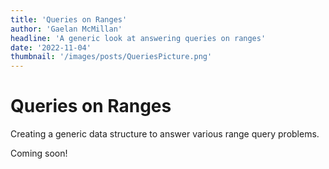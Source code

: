```yaml
---
title: 'Queries on Ranges'
author: 'Gaelan McMillan'
headline: 'A generic look at answering queries on ranges'
date: '2022-11-04'
thumbnail: '/images/posts/QueriesPicture.png'
---
```


# Queries on Ranges
Creating a generic data structure to answer various range query problems.

Coming soon!